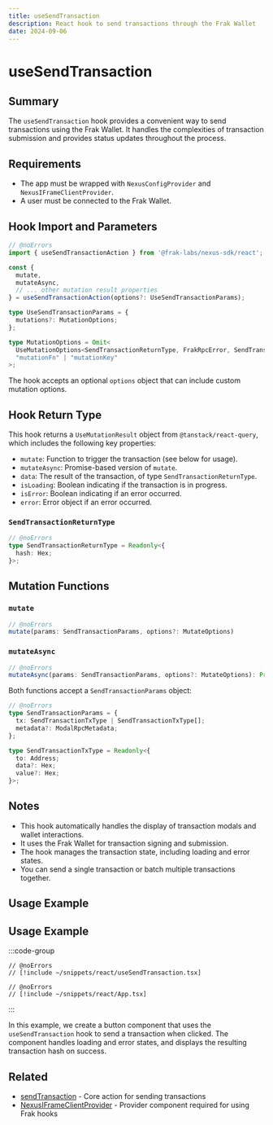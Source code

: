 ```yaml
---
title: useSendTransaction
description: React hook to send transactions through the Frak Wallet
date: 2024-09-06
---
```


# useSendTransaction

## Summary
The `useSendTransaction` hook provides a convenient way to send transactions using the Frak Wallet. It handles the complexities of transaction submission and provides status updates throughout the process.

## Requirements
- The app must be wrapped with `NexusConfigProvider` and `NexusIFrameClientProvider`.
- A user must be connected to the Frak Wallet.

## Hook Import and Parameters

```ts twoslash
// @noErrors
import { useSendTransactionAction } from '@frak-labs/nexus-sdk/react';

const {
  mutate,
  mutateAsync,
  // ... other mutation result properties
} = useSendTransactionAction(options?: UseSendTransactionParams);

type UseSendTransactionParams = {
  mutations?: MutationOptions;
};

type MutationOptions = Omit<
  UseMutationOptions<SendTransactionReturnType, FrakRpcError, SendTransactionParams>,
  "mutationFn" | "mutationKey"
>;
```

The hook accepts an optional `options` object that can include custom mutation options.

## Hook Return Type
This hook returns a `UseMutationResult` object from `@tanstack/react-query`, which includes the following key properties:

- `mutate`: Function to trigger the transaction (see below for usage).
- `mutateAsync`: Promise-based version of `mutate`.
- `data`: The result of the transaction, of type `SendTransactionReturnType`.
- `isLoading`: Boolean indicating if the transaction is in progress.
- `isError`: Boolean indicating if an error occurred.
- `error`: Error object if an error occurred.

### `SendTransactionReturnType`

```ts twoslash
// @noErrors
type SendTransactionReturnType = Readonly<{
  hash: Hex;
}>;
```

## Mutation Functions

### `mutate`

```ts twoslash
// @noErrors
mutate(params: SendTransactionParams, options?: MutateOptions)
```

### `mutateAsync`

```ts twoslash
// @noErrors
mutateAsync(params: SendTransactionParams, options?: MutateOptions): Promise<SendTransactionReturnType>
```

Both functions accept a `SendTransactionParams` object:

```ts twoslash
// @noErrors
type SendTransactionParams = {
  tx: SendTransactionTxType | SendTransactionTxType[];
  metadata?: ModalRpcMetadata;
};

type SendTransactionTxType = Readonly<{
  to: Address;
  data?: Hex;
  value?: Hex;
}>;
```

## Notes
- This hook automatically handles the display of transaction modals and wallet interactions.
- It uses the Frak Wallet for transaction signing and submission.
- The hook manages the transaction state, including loading and error states.
- You can send a single transaction or batch multiple transactions together.

## Usage Example

## Usage Example

:::code-group
```tsx twoslash [SendTransactionButton.tsx]
// @noErrors
// [!include ~/snippets/react/useSendTransaction.tsx]
```
```tsx twoslash [Appp.tsx]
// @noErrors
// [!include ~/snippets/react/App.tsx]
```
:::

In this example, we create a button component that uses the `useSendTransaction` hook to send a transaction when clicked. The component handles loading and error states, and displays the resulting transaction hash on success.

## Related
- [sendTransaction](/wallet-sdk/api/actions/sendTransaction) - Core action for sending transactions
- [NexusIFrameClientProvider](/wallet-sdk/api/react/NexusIFrameClientProvider) - Provider component required for using Frak hooks
